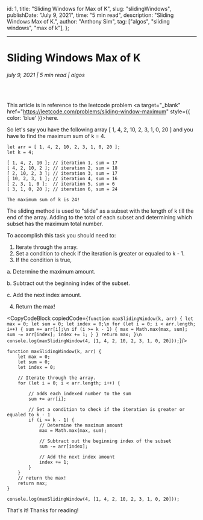 

<!-- meta data -->
  id: 1,
  title: "Sliding Windows for Max of K",
  slug: "slidingWindows",
  publishDate: "July 9, 2021",
  time: "5 min read",
  description: "Sliding Windows Max of K.",
  author: "Anthony Sim",
  tag: ["algos", "sliding windows", "max of k"],
};

<BlogMeta meta={meta}/>

---
# Sliding Windows Max of K
###### july 9, 2021 | 5 min read | algos

<br/>

This article is in reference to the leetcode problem <a target="_blank" href="https://leetcode.com/problems/sliding-window-maximum" style={{ color: 'blue' }}>here.</a>

So let's say you have the following array [ 1, 4, 2, 10, 2, 3, 1, 0, 20 ] and you have to find the maximum sum of k = 4.

```
let arr = [ 1, 4, 2, 10, 2, 3, 1, 0, 20 ];
let k = 4;

[ 1, 4, 2, 10 ]; // iteration 1, sum = 17
[ 4, 2, 10, 2 ]; // iteration 2, sum = 18
[ 2, 10, 2, 3 ]; // iteration 3, sum = 17
[ 10, 2, 3, 1 ]; // iteration 4, sum = 16
[ 2, 3, 1, 0 ];  // iteration 5, sum = 6
[ 3, 1, 0, 20 ]; // iteration 6, sum = 24

The maximum sum of k is 24!
```

The sliding method is used to "slide" as a subset with the length of k till the end of the array. Adding to the total of each subset and determining which subset has the maximum total number.

To accomplish this task you should need to:

1. Iterate through the array.
2. Set a condition to check if the iteration is greater or equaled to k - 1.
3. If the condition is true,

  a. Determine the maximum amount.

  b. Subtract out the beginning index of the subset.

  c. Add the next index amount.

4. Return the max!

<CopyCodeBlock copiedCode={`
function maxSlidingWindow(k, arr) {
    let max = 0;
    let sum = 0;
    let index = 0;\n
    for (let i = 0; i < arr.length; i++) {
        sum += arr[i];\n
        if (i >= k - 1) {
          max = Math.max(max, sum);
          sum -= arr[index];
          index += 1;
        }
      }
      return max;
    }\n
    console.log(maxSlidingWindow(4, [1, 4, 2, 10, 2, 3, 1, 0, 20]));
`}/>

```
function maxSlidingWindow(k, arr) {
    let max = 0;
    let sum = 0;
    let index = 0;

    // Iterate through the array.
    for (let i = 0; i < arr.length; i++) {

        // adds each indexed number to the sum
        sum += arr[i];

        // Set a condition to check if the iteration is greater or equaled to k - 1
        if (i >= k - 1) {
            // Determine the maximum amount
            max = Math.max(max, sum);

            // Subtract out the beginning index of the subset
            sum -= arr[index];

            // Add the next index amount
            index += 1;
        }
    }
    // return the max!
    return max;
}

console.log(maxSlidingWindow(4, [1, 4, 2, 10, 2, 3, 1, 0, 20]));
```

That's it! Thanks for reading!